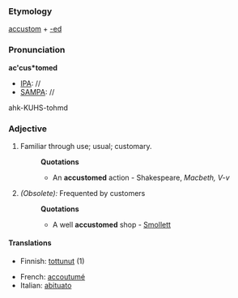 ===Etymology===
[[accustom]] + [[-ed]]
===Pronunciation===
'''ac'cus*tomed'''
*[[IPA]]: //
*[[SAMPA]]: //
ahk-KUHS-tohmd
===Adjective===
#Familiar through use; usual; customary. 
#:'''Quotations'''
#:*An '''accustomed''' action - Shakespeare, ''Macbeth, V-v''
#''(Obsolete):'' Frequented by customers
#:'''Quotations'''
#:*A well '''accustomed''' shop - [[Smollett]]

====Translations====
*Finnish: [[tottunut]] (1)

{{checktrans}}
*French: [[accoutumé]]
*Italian: [[abituato]]